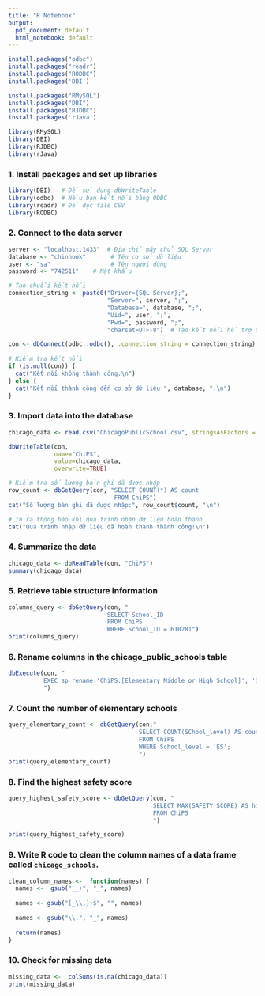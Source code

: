 ---
title: "R Notebook"
output:
  pdf_document: default
  html_notebook: default
---

```{r}
install.packages("odbc")
install.packages("readr")
install.packages("RODBC")
install.packages('DBI')
```
```{r}
install.packages("RMySQL")
install.packages("DBI")
install.packages("RJDBC")
install.packages('rJava')
```
```{r}
library(RMySQL)
library(DBI)
library(RJDBC)
library(rJava)
```


### 1. Install packages and set up libraries

```{r}
library(DBI)   # Để sử dụng dbWriteTable
library(odbc)  # Nếu bạn kết nối bằng ODBC
library(readr) # Để đọc file CSV
library(RODBC)
```

### 2. Connect to the data server

```{r}
server <- "localhost,1433"  # Địa chỉ máy chủ SQL Server
database <- "chinhook"       # Tên cơ sở dữ liệu
user <- "sa"                 # Tên người dùng
password <- "742511"    # Mật khẩu

# Tạo chuỗi kết nối
connection_string <- paste0("Driver={SQL Server};",
                            "Server=", server, ";",
                            "Database=", database, ";",
                            "Uid=", user, ";",
                            "Pwd=", password, ";",
                            "charset=UTF-8")  # Tạo kết nối hỗ trợ Unicode
```

```{r}
con <- dbConnect(odbc::odbc(), .connection_string = connection_string)
 
# Kiểm tra kết nối
if (is.null(con)) {
  cat("Kết nối không thành công.\n")
} else {
  cat("Kết nối thành công đến cơ sở dữ liệu ", database, ".\n")
}
```

### 3. Import data into the database

```{r}
chicago_data <- read.csv("ChicagoPublicSchool.csv", stringsAsFactors = FALSE)

dbWriteTable(con,
             name="ChiPS",
             value=chicago_data,
             overwrite=TRUE)
```

```{r}
# Kiểm tra số lượng bản ghi đã được nhập
row_count <- dbGetQuery(con, "SELECT COUNT(*) AS count 
                              FROM ChiPS")
cat("Số lượng bản ghi đã được nhập:", row_count$count, "\n")

# In ra thông báo khi quá trình nhập dữ liệu hoàn thành
cat("Quá trình nhập dữ liệu đã hoàn thành thành công!\n")
```

### 4. Summarize the data

```{r}
chicago_data <- dbReadTable(con, "ChiPS")
summary(chicago_data)
```

### 5. Retrieve table structure information

```{r}
columns_query <- dbGetQuery(con, "
                            SELECT School_ID
                            FROM ChiPS
                            WHERE School_ID = 610281")
print(columns_query)
```

### 6. Rename columns in the chicago_public_schools table

```{r}
dbExecute(con, "
          EXEC sp_rename 'ChiPS.[Elementary_Middle_or_High_School]', 'School_level', 'COLUMN';
          ")
```

### 7. Count the number of elementary schools

```{r}
query_elementary_count <- dbGetQuery(con,"
                                     SELECT COUNT(SChool_level) AS count
                                     FROM ChiPS
                                     WHERE School_level = 'ES';
                                     ")
print(query_elementary_count)
```

### 8. Find the highest safety score

```{r}
query_highest_safety_score <- dbGetQuery(con, "
                                         SELECT MAX(SAFETY_SCORE) AS highest_safety_score 
                                         FROM ChiPS
                                         ") 

print(query_highest_safety_score)
```

### 9. Write R code to clean the column names of a data frame called `chicago_schools`. 

```{r}
clean_column_names <-  function(names) {
  names <-  gsub("__+", "_", names)
  
  names <- gsub("[_\\.]+$", "", names)
  
  names <- gsub("\\.", "_", names)
  
  return(names)
}
```

### 10. Check for missing data

```{r}
missing_data <-  colSums(is.na(chicago_data))
print(missing_data)
```
